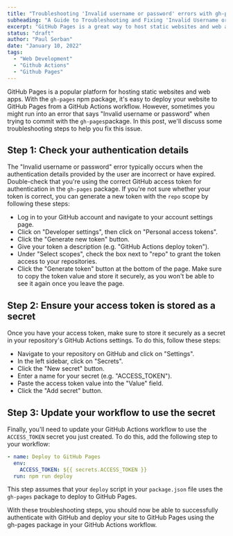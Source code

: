 ```yaml
---
title: "Troubleshooting 'Invalid username or password' errors with gh-pages and GitHub Actions"
subheading: "A Guide to Troubleshooting and Fixing 'Invalid Username or Password' Errors with gh-pages and GitHub Actions"
excerpt: "GitHub Pages is a great way to host static websites and web apps, and the gh-pages npm package makes it easy to deploy your site from a GitHub Actions workflow. However, sometimes you may encounter an error that says 'Invalid username or password' when trying to commit with gh-pages. In this blog post, we'll guide you through troubleshooting and fixing this issue. We'll cover steps to check your authentication details, ensure your access token is stored as a secret, and update your workflow to use the secret. By following these steps, you'll be able to authenticate with GitHub and deploy your site to GitHub Pages with confidence."
status: "draft"
author: "Paul Serban"
date: "January 10, 2022"
tags:
  - "Web Development"
  - "Github Actions"
  - "Github Pages"
---
```


GitHub Pages is a popular platform for hosting static websites and web apps. With the `gh-pages` npm package, it's easy to deploy your website to GitHub Pages from a GitHub Actions workflow. However, sometimes you might run into an error that says "Invalid username or password" when trying to commit with the `gh-pages`package. In this post, we'll discuss some troubleshooting steps to help you fix this issue.

## Step 1: Check your authentication details
The "Invalid username or password" error typically occurs when the authentication details provided by the user are incorrect or have expired. Double-check that you're using the correct GitHub access token for authentication in the `gh-pages` package. If you're not sure whether your token is correct, you can generate a new token with the `repo` scope by following these steps:

- Log in to your GitHub account and navigate to your account settings page.
- Click on "Developer settings", then click on "Personal access tokens".
- Click the "Generate new token" button.
- Give your token a description (e.g. "GitHub Actions deploy token").
- Under "Select scopes", check the box next to "repo" to grant the token access to your repositories.
- Click the "Generate token" button at the bottom of the page.
Make sure to copy the token value and store it securely, as you won't be able to see it again once you leave the page.

## Step 2: Ensure your access token is stored as a secret
Once you have your access token, make sure to store it securely as a secret in your repository's GitHub Actions settings. To do this, follow these steps:

- Navigate to your repository on GitHub and click on "Settings".
- In the left sidebar, click on "Secrets".
- Click the "New secret" button.
- Enter a name for your secret (e.g. "ACCESS_TOKEN").
- Paste the access token value into the "Value" field.
- Click the "Add secret" button.

## Step 3: Update your workflow to use the secret
Finally, you'll need to update your GitHub Actions workflow to use the `ACCESS_TOKEN` secret you just created. To do this, add the following step to your workflow:
```yaml
- name: Deploy to GitHub Pages
  env:
    ACCESS_TOKEN: ${{ secrets.ACCESS_TOKEN }}
  run: npm run deploy
```
This step assumes that your `deploy` script in your `package.json` file uses the `gh-pages` package to deploy to GitHub Pages.

With these troubleshooting steps, you should now be able to successfully authenticate with GitHub and deploy your site to GitHub Pages using the gh-pages package in your GitHub Actions workflow.